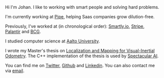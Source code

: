 Hi I'm Johan. I like to working with smart people and solving hard problems.

I'm currently working at [Pipe](https://pipe.com), helping Saas companies
grow dilution-free.

Previously, I've worked at (in chronological order):
[Smartly.io](https://www.smartly.io),
[Stripe](https://stripe.com),
[Palantir](https://www.palantir.com) and
[BCG](https://www.bcg.com/).

I studied computer science at [Aalto University](https://www.aalto.fi/en).

I wrote my Master's thesis on [Localization and Mapping for Visual-Inertial
Odometry](https://aaltodoc.aalto.fi/handle/123456789/44983?locale-attribute=en).
The C++ implementation of the thesis is used by [Spectacular
AI](https://www.spectacularai.com/).

You can find me on [Twitter](https://twitter.com/JernJohan),
[Github](https://github.com/jhnj/) and
[Linkedin](https://www.linkedin.com/in/johan-jern-270117128/). You can
also contact me via [email](mailto:contact@johanjern.com).